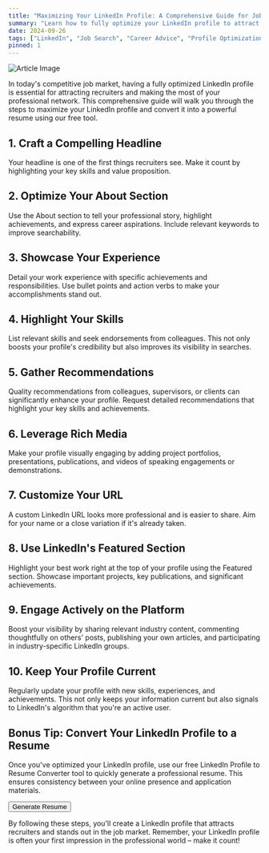 ```yaml
---
title: "Maximizing Your LinkedIn Profile: A Comprehensive Guide for Job Seekers"
summary: "Learn how to fully optimize your LinkedIn profile to attract recruiters and make the most of your professional network."
date: 2024-09-26
tags: ["LinkedIn", "Job Search", "Career Advice", "Profile Optimization"]
pinned: 1
---
```


![Article Image](https://images.unsplash.com/photo-1586281380349-632531db7ed4?ixlib=rb-4.0.3&ixid=M3wxMjA3fDB8MHxwaG90by1wYWdlfHx8fGVufDB8fHx8fA%3D%3D&auto=format&fit=crop&w=2070&q=80)

In today's competitive job market, having a fully optimized LinkedIn profile is essential for attracting recruiters and making the most of your professional network. This comprehensive guide will walk you through the steps to maximize your LinkedIn profile and convert it into a powerful resume using our free tool.

## 1. Craft a Compelling Headline

Your headline is one of the first things recruiters see. Make it count by highlighting your key skills and value proposition.

## 2. Optimize Your About Section

Use the About section to tell your professional story, highlight achievements, and express career aspirations. Include relevant keywords to improve searchability.

## 3. Showcase Your Experience

Detail your work experience with specific achievements and responsibilities. Use bullet points and action verbs to make your accomplishments stand out.

## 4. Highlight Your Skills

List relevant skills and seek endorsements from colleagues. This not only boosts your profile's credibility but also improves its visibility in searches.

## 5. Gather Recommendations

Quality recommendations from colleagues, supervisors, or clients can significantly enhance your profile. Request detailed recommendations that highlight your key skills and achievements.

## 6. Leverage Rich Media

Make your profile visually engaging by adding project portfolios, presentations, publications, and videos of speaking engagements or demonstrations.

## 7. Customize Your URL

A custom LinkedIn URL looks more professional and is easier to share. Aim for your name or a close variation if it's already taken.

## 8. Use LinkedIn's Featured Section

Highlight your best work right at the top of your profile using the Featured section. Showcase important projects, key publications, and significant achievements.

## 9. Engage Actively on the Platform

Boost your visibility by sharing relevant industry content, commenting thoughtfully on others' posts, publishing your own articles, and participating in industry-specific LinkedIn groups.

## 10. Keep Your Profile Current

Regularly update your profile with new skills, experiences, and achievements. This not only keeps your information current but also signals to LinkedIn's algorithm that you're an active user.

## Bonus Tip: Convert Your LinkedIn Profile to a Resume

Once you've optimized your LinkedIn profile, use our free LinkedIn Profile to Resume Converter tool to quickly generate a professional resume. This ensures consistency between your online presence and application materials.

[<Button>Generate Resume</Button>](https://dhairya.ai/tools/linkedin-profile-to-resume)

By following these steps, you'll create a LinkedIn profile that attracts recruiters and stands out in the job market. Remember, your LinkedIn profile is often your first impression in the professional world – make it count!